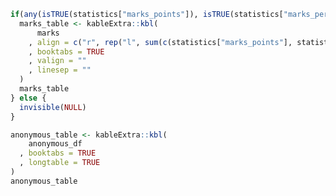 \histhisttblBegin

```r
if(any(isTRUE(statistics["marks_points"]), isTRUE(statistics["marks_percent"]))){
  marks_table <- kableExtra::kbl(
      marks
    , align = c("r", rep("l", sum(c(statistics["marks_points"], statistics["marks_percent"]))))
    , booktabs = TRUE
    , valign = ""
    , linesep = ""
  )
  marks_table
} else {
  invisible(NULL)
}
```

\histhisttblEnd

\tablesize

```r
anonymous_table <- kableExtra::kbl(
    anonymous_df
  , booktabs = TRUE
  , longtable = TRUE
)
anonymous_table
```

